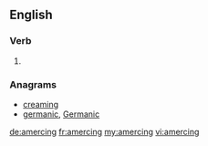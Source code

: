 ==English==

===Verb===
{{head|en}}

# {{present participle of|amerce|lang=en}}

===Anagrams===
* [[creaming#English|creaming]]
* [[germanic#English|germanic]], [[Germanic#English|Germanic]]

[[de:amercing]]
[[fr:amercing]]
[[my:amercing]]
[[vi:amercing]]